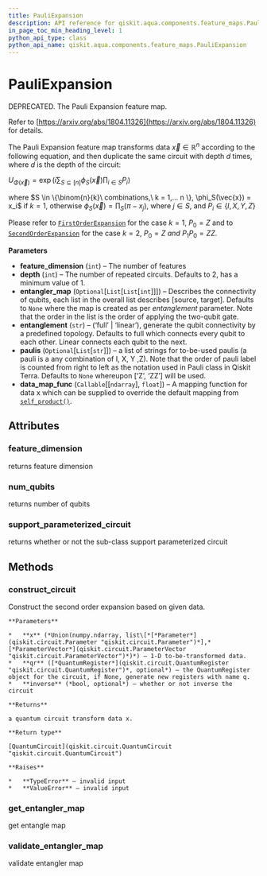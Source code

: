 ```yaml
---
title: PauliExpansion
description: API reference for qiskit.aqua.components.feature_maps.PauliExpansion
in_page_toc_min_heading_level: 1
python_api_type: class
python_api_name: qiskit.aqua.components.feature_maps.PauliExpansion
---
```


# PauliExpansion

<Class id="qiskit.aqua.components.feature_maps.PauliExpansion" isDedicatedPage={true} github="https://github.com/qiskit-community/qiskit-aqua/tree/stable/0.7/qiskit/aqua/components/feature_maps/pauli_expansion.py" signature="PauliExpansion(feature_dimension, depth=2, entangler_map=None, entanglement='full', paulis=None, data_map_func=<function self_product>)" modifiers="class">
  DEPRECATED. The Pauli Expansion feature map.

  Refer to [https://arxiv.org/abs/1804.11326](https://arxiv.org/abs/1804.11326) for details.

  The Pauli Expansion feature map transforms data $\vec{x} \in \mathbb{R}^n$ according to the following equation, and then duplicate the same circuit with depth $d$ times, where $d$ is the depth of the circuit:

  $U_{\Phi(\vec{x})}=\exp\left(i\sum_{S\subseteq [n]} \phi_S(\vec{x})\prod_{i\in S} P_i\right)$

  where $S \in \{\binom{n}{k}\ combinations,\ k = 1,... n \}, \phi_S(\vec{x}) = x_i$ if $k=1$, otherwise $\phi_S(\vec{x}) = \prod_S(\pi - x_j)$, where $j \in S$, and $P_i \in \{ I, X, Y, Z \}$

  Please refer to [`FirstOrderExpansion`](qiskit.aqua.components.feature_maps.FirstOrderExpansion "qiskit.aqua.components.feature_maps.FirstOrderExpansion") for the case $k = 1$, $P_0 = Z$ and to [`SecondOrderExpansion`](qiskit.aqua.components.feature_maps.SecondOrderExpansion "qiskit.aqua.components.feature_maps.SecondOrderExpansion") for the case $k = 2$, $P_0 = Z\ and\ P_1 P_0 = ZZ$.

  **Parameters**

  *   **feature\_dimension** (`int`) – The number of features
  *   **depth** (`int`) – The number of repeated circuits. Defaults to 2, has a minimum value of 1.
  *   **entangler\_map** (`Optional`\[`List`\[`List`\[`int`]]]) – Describes the connectivity of qubits, each list in the overall list describes \[source, target]. Defaults to `None` where the map is created as per *entanglement* parameter. Note that the order in the list is the order of applying the two-qubit gate.
  *   **entanglement** (`str`) – (‘full’ | ‘linear’), generate the qubit connectivity by a predefined topology. Defaults to full which connects every qubit to each other. Linear connects each qubit to the next.
  *   **paulis** (`Optional`\[`List`\[`str`]]) – a list of strings for to-be-used paulis (a pauli is a any combination of I, X, Y ,Z). Note that the order of pauli label is counted from right to left as the notation used in Pauli class in Qiskit Terra. Defaults to `None` whereupon \[‘Z’, ‘ZZ’] will be used.
  *   **data\_map\_func** (`Callable`\[\[`ndarray`], `float`]) – A mapping function for data x which can be supplied to override the default mapping from [`self_product()`](qiskit.aqua.components.feature_maps.self_product "qiskit.aqua.components.feature_maps.self_product").

  ## Attributes

  <span id="pauliexpansion-feature-dimension" />

  ### feature\_dimension

  <Attribute id="qiskit.aqua.components.feature_maps.PauliExpansion.feature_dimension">
    returns feature dimension
  </Attribute>

  <span id="pauliexpansion-num-qubits" />

  ### num\_qubits

  <Attribute id="qiskit.aqua.components.feature_maps.PauliExpansion.num_qubits">
    returns number of qubits
  </Attribute>

  <span id="pauliexpansion-support-parameterized-circuit" />

  ### support\_parameterized\_circuit

  <Attribute id="qiskit.aqua.components.feature_maps.PauliExpansion.support_parameterized_circuit">
    returns whether or not the sub-class support parameterized circuit
  </Attribute>

  ## Methods

  <span id="pauliexpansion-construct-circuit" />

  ### construct\_circuit

  <Function id="qiskit.aqua.components.feature_maps.PauliExpansion.construct_circuit" signature="PauliExpansion.construct_circuit(x, qr=None, inverse=False)">
    Construct the second order expansion based on given data.

    **Parameters**

    *   **x** (*Union(numpy.ndarray, list\[*[*Parameter*](qiskit.circuit.Parameter "qiskit.circuit.Parameter")*],* [*ParameterVector*](qiskit.circuit.ParameterVector "qiskit.circuit.ParameterVector")*)*) – 1-D to-be-transformed data.
    *   **qr** ([*QuantumRegister*](qiskit.circuit.QuantumRegister "qiskit.circuit.QuantumRegister")*, optional*) – the QuantumRegister object for the circuit, if None, generate new registers with name q.
    *   **inverse** (*bool, optional*) – whether or not inverse the circuit

    **Returns**

    a quantum circuit transform data x.

    **Return type**

    [QuantumCircuit](qiskit.circuit.QuantumCircuit "qiskit.circuit.QuantumCircuit")

    **Raises**

    *   **TypeError** – invalid input
    *   **ValueError** – invalid input
  </Function>

  <span id="pauliexpansion-get-entangler-map" />

  ### get\_entangler\_map

  <Function id="qiskit.aqua.components.feature_maps.PauliExpansion.get_entangler_map" signature="PauliExpansion.get_entangler_map(map_type, num_qubits)" modifiers="static">
    get entangle map
  </Function>

  <span id="pauliexpansion-validate-entangler-map" />

  ### validate\_entangler\_map

  <Function id="qiskit.aqua.components.feature_maps.PauliExpansion.validate_entangler_map" signature="PauliExpansion.validate_entangler_map(entangler_map, num_qubits)" modifiers="static">
    validate entangler map
  </Function>
</Class>

